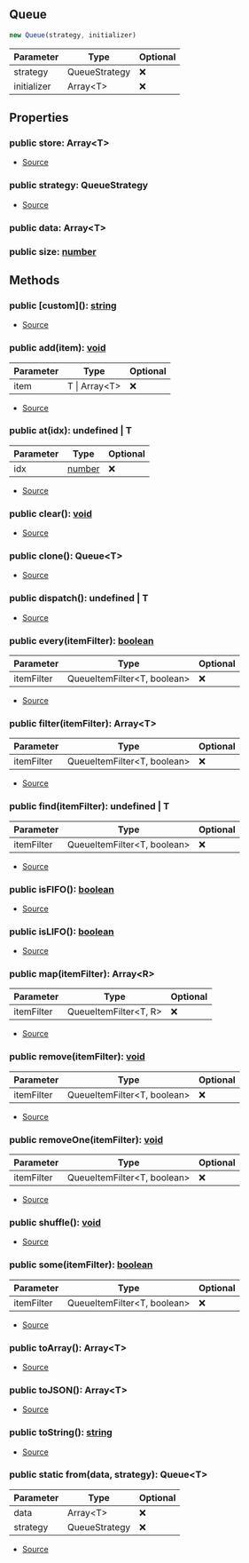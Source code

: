 ## Queue


```typescript
new Queue(strategy, initializer)
```
| Parameter | Type | Optional |
| ----------- | ----------- | ----------- |
| strategy | QueueStrategy | ❌ |
| initializer | Array\<T> | ❌ |


## Properties
### public store: Array\<T>
- [Source](https://github.com/Androz2091/discord-player/blob/cb6c009/packages/utils/src/Queue.ts#L8)
### public strategy: QueueStrategy
- [Source](https://github.com/Androz2091/discord-player/blob/cb6c009/packages/utils/src/Queue.ts#L9)
### public data: Array\<T>

### public size: [number](https://developer.mozilla.org/en-US/docs/Web/JavaScript/Reference/Global_Objects/Number)


## Methods
### public \[custom](): [string](https://developer.mozilla.org/en-US/docs/Web/JavaScript/Reference/Global_Objects/String)
- [Source](https://github.com/Androz2091/discord-player/blob/cb6c009/packages/utils/src/Queue.ts#L123)
### public add(item): [void](https://developer.mozilla.org/en-US/docs/Web/JavaScript/Reference/Global_Objects/undefined)
| Parameter | Type | Optional |
| ----------- | ----------- | ----------- |
| item | T \| Array\<T> | ❌ |


- [Source](https://github.com/Androz2091/discord-player/blob/cb6c009/packages/utils/src/Queue.ts#L36)
### public at(idx): undefined \| T
| Parameter | Type | Optional |
| ----------- | ----------- | ----------- |
| idx | [number](https://developer.mozilla.org/en-US/docs/Web/JavaScript/Reference/Global_Objects/Number) | ❌ |


- [Source](https://github.com/Androz2091/discord-player/blob/cb6c009/packages/utils/src/Queue.ts#L94)
### public clear(): [void](https://developer.mozilla.org/en-US/docs/Web/JavaScript/Reference/Global_Objects/undefined)
- [Source](https://github.com/Androz2091/discord-player/blob/cb6c009/packages/utils/src/Queue.ts#L52)
### public clone(): Queue\<T>
- [Source](https://github.com/Androz2091/discord-player/blob/cb6c009/packages/utils/src/Queue.ts#L103)
### public dispatch(): undefined \| T
- [Source](https://github.com/Androz2091/discord-player/blob/cb6c009/packages/utils/src/Queue.ts#L99)
### public every(itemFilter): [boolean](https://developer.mozilla.org/en-US/docs/Web/JavaScript/Reference/Global_Objects/Boolean)
| Parameter | Type | Optional |
| ----------- | ----------- | ----------- |
| itemFilter | QueueItemFilter\<T, boolean> | ❌ |


- [Source](https://github.com/Androz2091/discord-player/blob/cb6c009/packages/utils/src/Queue.ts#L85)
### public filter(itemFilter): Array\<T>
| Parameter | Type | Optional |
| ----------- | ----------- | ----------- |
| itemFilter | QueueItemFilter\<T, boolean> | ❌ |


- [Source](https://github.com/Androz2091/discord-player/blob/cb6c009/packages/utils/src/Queue.ts#L77)
### public find(itemFilter): undefined \| T
| Parameter | Type | Optional |
| ----------- | ----------- | ----------- |
| itemFilter | QueueItemFilter\<T, boolean> | ❌ |


- [Source](https://github.com/Androz2091/discord-player/blob/cb6c009/packages/utils/src/Queue.ts#L73)
### public isFIFO(): [boolean](https://developer.mozilla.org/en-US/docs/Web/JavaScript/Reference/Global_Objects/Boolean)
- [Source](https://github.com/Androz2091/discord-player/blob/cb6c009/packages/utils/src/Queue.ts#L28)
### public isLIFO(): [boolean](https://developer.mozilla.org/en-US/docs/Web/JavaScript/Reference/Global_Objects/Boolean)
- [Source](https://github.com/Androz2091/discord-player/blob/cb6c009/packages/utils/src/Queue.ts#L32)
### public map(itemFilter): Array\<R>
| Parameter | Type | Optional |
| ----------- | ----------- | ----------- |
| itemFilter | QueueItemFilter\<T, R> | ❌ |


- [Source](https://github.com/Androz2091/discord-player/blob/cb6c009/packages/utils/src/Queue.ts#L89)
### public remove(itemFilter): [void](https://developer.mozilla.org/en-US/docs/Web/JavaScript/Reference/Global_Objects/undefined)
| Parameter | Type | Optional |
| ----------- | ----------- | ----------- |
| itemFilter | QueueItemFilter\<T, boolean> | ❌ |


- [Source](https://github.com/Androz2091/discord-player/blob/cb6c009/packages/utils/src/Queue.ts#L63)
### public removeOne(itemFilter): [void](https://developer.mozilla.org/en-US/docs/Web/JavaScript/Reference/Global_Objects/undefined)
| Parameter | Type | Optional |
| ----------- | ----------- | ----------- |
| itemFilter | QueueItemFilter\<T, boolean> | ❌ |


- [Source](https://github.com/Androz2091/discord-player/blob/cb6c009/packages/utils/src/Queue.ts#L68)
### public shuffle(): [void](https://developer.mozilla.org/en-US/docs/Web/JavaScript/Reference/Global_Objects/undefined)
- [Source](https://github.com/Androz2091/discord-player/blob/cb6c009/packages/utils/src/Queue.ts#L56)
### public some(itemFilter): [boolean](https://developer.mozilla.org/en-US/docs/Web/JavaScript/Reference/Global_Objects/Boolean)
| Parameter | Type | Optional |
| ----------- | ----------- | ----------- |
| itemFilter | QueueItemFilter\<T, boolean> | ❌ |


- [Source](https://github.com/Androz2091/discord-player/blob/cb6c009/packages/utils/src/Queue.ts#L81)
### public toArray(): Array\<T>
- [Source](https://github.com/Androz2091/discord-player/blob/cb6c009/packages/utils/src/Queue.ts#L115)
### public toJSON(): Array\<T>
- [Source](https://github.com/Androz2091/discord-player/blob/cb6c009/packages/utils/src/Queue.ts#L119)
### public toString(): [string](https://developer.mozilla.org/en-US/docs/Web/JavaScript/Reference/Global_Objects/String)
- [Source](https://github.com/Androz2091/discord-player/blob/cb6c009/packages/utils/src/Queue.ts#L111)
### public static from(data, strategy): Queue\<T>
| Parameter | Type | Optional |
| ----------- | ----------- | ----------- |
| data | Array\<T> | ❌ |
| strategy | QueueStrategy | ❌ |


- [Source](https://github.com/Androz2091/discord-player/blob/cb6c009/packages/utils/src/Queue.ts#L24)